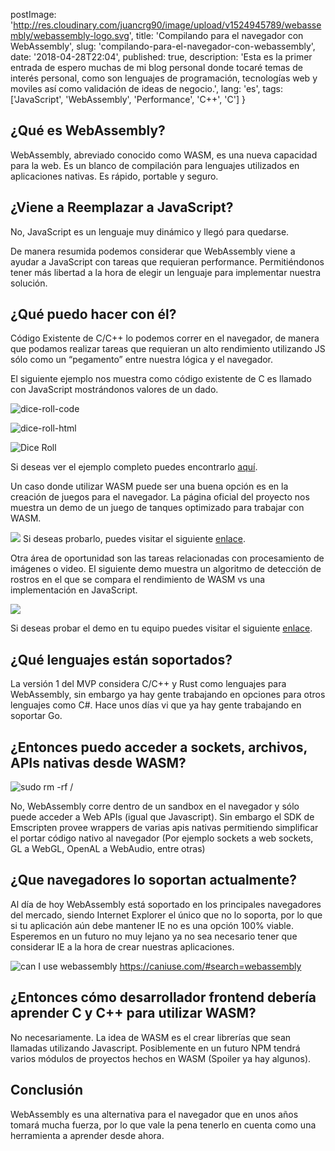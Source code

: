 
  postImage: 'http://res.cloudinary.com/juancrg90/image/upload/v1524945789/webassembly/webassembly-logo.svg',
  title: 'Compilando para el navegador con WebAssembly',
  slug: 'compilando-para-el-navegador-con-webassembly',
  date: '2018-04-28T22:04',
  published: true,
  description: 'Esta es la primer entrada de espero muchas de mi blog personal donde tocaré temas de interés personal, como son lenguajes de programación, tecnologías web y moviles así como  validación de ideas de negocio.',
  lang: 'es',
  tags: ['JavaScript', 'WebAssembly', 'Performance', 'C++', 'C']
}

<EssayLayout meta={meta}>

## ¿Qué es WebAssembly?

WebAssembly, abreviado conocido como WASM, es una nueva capacidad para la web. Es un blanco de compilación para lenguajes utilizados en aplicaciones nativas. Es rápido, portable y seguro.

## ¿Viene a Reemplazar a JavaScript?

No, JavaScript es un lenguaje muy dinámico y llegó para quedarse. 

De manera resumida podemos considerar que WebAssembly viene a ayudar a JavaScript con tareas que requieran performance. Permitiéndonos tener más libertad a la hora de elegir un lenguaje para implementar nuestra solución.

## ¿Qué puedo hacer con él?

Código Existente de C/C++ lo podemos correr en el navegador, de manera que podamos realizar tareas que requieran un alto rendimiento utilizando JS sólo como un “pegamento” entre nuestra lógica y el navegador.

El siguiente ejemplo nos muestra como código existente de C es llamado con JavaScript mostrándonos valores de un dado.

![dice-roll-code](http://res.cloudinary.com/juancrg90/image/upload/v1524945819/webassembly/dice-c.png)

![dice-roll-html](http://res.cloudinary.com/juancrg90/image/upload/v1524945819/webassembly/dice-html-code.png)

![Dice Roll](http://res.cloudinary.com/juancrg90/image/upload/v1524945819/webassembly/dice-html.gif)

Si deseas ver el ejemplo completo puedes encontrarlo [aquí](https://github.com/JuanCrg90/wasm-playground/tree/master/04.dice-roll).

Un caso donde utilizar WASM puede ser una buena opción es en la creación de juegos para el navegador. La página oficial del proyecto nos muestra un demo de un juego de tanques optimizado para trabajar con WASM.

![](https://dzwonsemrish7.cloudfront.net/items/2u0z3a041p0K3O320h3g/Screen%20Recording%202018-04-26%20at%2008.52%20PM.gif)
Si deseas probarlo, puedes visitar el siguiente [enlace](http://webassembly.org/demo/Tanks/).

Otra área de oportunidad son las tareas relacionadas con procesamiento de imágenes o video. El siguiente demo muestra un algoritmo de detección de rostros en el que se compara el rendimiento de WASM vs una implementación en JavaScript.

![](https://dzwonsemrish7.cloudfront.net/items/0x002t2Q0T2w2I3i2Z2b/Screen%20Recording%202018-04-26%20at%2010.16%20PM.gif)

Si deseas probar el demo en tu equipo puedes visitar el siguiente [enlace](https://websightjs.com/).

## ¿Qué lenguajes están soportados?

La versión 1 del MVP considera C/C++ y Rust como lenguajes para WebAssembly, sin embargo ya hay gente trabajando en opciones para otros lenguajes como C#. Hace unos días vi que ya hay gente trabajando en soportar Go.

## ¿Entonces puedo acceder a sockets, archivos, APIs nativas desde WASM?

![sudo rm -rf /](http://res.cloudinary.com/juancrg90/image/upload/v1524945831/webassembly/rm-all.gif)

No, WebAssembly corre dentro de un sandbox en el navegador y sólo puede acceder a Web APIs (igual que Javascript). Sin embargo el SDK de Emscripten provee wrappers de varias apis nativas permitiendo simplificar el portar código nativo al navegador (Por ejemplo sockets a web sockets, GL a WebGL, OpenAL a WebAudio, entre otras)

## ¿Que navegadores lo soportan actualmente?
Al día de hoy WebAssembly está soportado en los principales navegadores del mercado, siendo Internet Explorer el único que no lo soporta, por lo que si tu aplicación aún debe mantener IE no es una opción 100% viable. Esperemos en un futuro no muy lejano ya no sea necesario tener que considerar IE a la hora de crear nuestras aplicaciones.

![can I use webassembly](http://res.cloudinary.com/juancrg90/image/upload/v1524945792/webassembly/caniuse.png)
https://caniuse.com/#search=webassembly

## ¿Entonces cómo desarrollador frontend debería aprender C y C++ para utilizar WASM?
No necesariamente. La idea de WASM es el crear librerías que sean llamadas utilizando Javascript. Posiblemente en un futuro NPM tendrá varios módulos de proyectos hechos en WASM (Spoiler ya hay algunos).

## Conclusión

WebAssembly es una alternativa para el navegador que en unos años tomará mucha fuerza, por lo que vale la pena tenerlo en cuenta como una herramienta a aprender desde ahora.

</EssayLayout>

